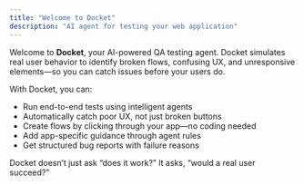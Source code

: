 ```yaml
---
title: "Welcome to Docket"
description: "AI agent for testing your web application"
---
```


Welcome to **Docket**, your AI-powered QA testing agent. Docket simulates real user behavior to identify broken flows, confusing UX, and unresponsive elements—so you can catch issues before your users do.

With Docket, you can:

- Run end-to-end tests using intelligent agents
- Automatically catch poor UX, not just broken buttons
- Create flows by clicking through your app—no coding needed
- Add app-specific guidance through agent rules
- Get structured bug reports with failure reasons

Docket doesn’t just ask “does it work?” It asks, “would a real user succeed?”